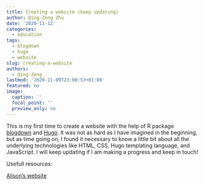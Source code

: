 ```yaml
---
title: Creating a website (keep updating)
author: Qing-Zeng Zhu
date: '2020-11-12'
categories:
  - education
tags:
  - blogdown
  - hugo
  - website
slug: creating-a-website
authors:
  - Qing-Zeng
lastmod: '2020-11-09T23:00:53+01:00'
featured: no
image:
  caption: ''
  focal_point: ''
  preview_only: no
---
```

This is my first time to create a website with the help of R package [blogdown](https://bookdown.org/yihui/blogdown/) and [Hugo](https://gohugo.io/). It was not as hard as I have imagined in the beginning, but as time going on, I found it necessary to know a little bit about all the underlying technologies like HTML, CSS, Hugo templating language, and JavaScript. I will keep updating if I am making a progress and keep in touch!

Usefull resources:

[Alison's website](https://alison.rbind.io/)


